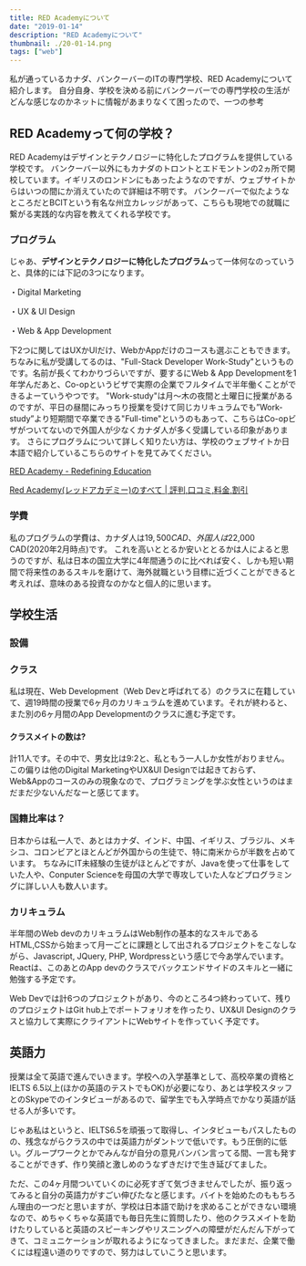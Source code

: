 ```yaml
---
title: RED Academyについて
date: "2019-01-14"
description: "RED Academyについて"
thumbnail: ./20-01-14.png
tags: ["web"]
---
```


私が通っているカナダ、バンクーバーのITの専門学校、RED Academyについて紹介します。
自分自身、学校を決める前にバンクーバーでの専門学校の生活がどんな感じなのかネットに情報があまりなくて困ったので、一つの参考

## RED Academyって何の学校？

RED Academyはデザインとテクノロジーに特化したプログラムを提供している学校です。
バンクーバー以外にもカナダのトロントとエドモントンの2ヵ所で開校しています。イギリスのロンドンにもあったようなのですが、ウェブサイトからはいつの間にか消えていたので詳細は不明です。
バンクーバーで似たようなところだとBCITという有名な州立カレッジがあって、こちらも現地での就職に繋がる実践的な内容を教えてくれる学校です。

### プログラム

じゃあ、**デザインとテクノロジーに特化したプログラム**って一体何なのっていうと、具体的には下記の3つになります。

・Digital Marketing

・UX & UI Design

・Web & App Development


下2つに関してはUXかUIだけ、WebかAppだけのコースも選ぶこともできます。
ちなみに私が受講してるのは、"Full-Stack Developer Work-Study"というものです。名前が長くてわかりづらいですが、要するにWeb & App Developmentを1年学んだあと、Co-opというビザで実際の企業でフルタイムで半年働くことができるよーていうやつです。
"Work-study"は月〜木の夜間と土曜日に授業があるのですが、平日の昼間にみっちり授業を受けて同じカリキュラムでも”Work-study”より短期間で卒業できる"Full-time"というのもあって、こちらはCo-opビザがついてないので外国人が少なくカナダ人が多く受講している印象があります。
さらにプログラムについて詳しく知りたい方は、学校のウェブサイトか日本語で紹介しているこちらのサイトを見てみてください。

[RED Academy - Redefining Education](https://redacademy.com/)

[Red Academy(レッドアカデミー)のすべて | 評判,口コミ,料金,割引](https://canada-school.com/school/redacademy/)

### 学費

私のプログラムの学費は、カナダ人は$19,500 CAD、外国人は$22,000 CAD(2020年2月時点)です。
これを高いととるか安いととるかは人によると思うのですが、私は日本の国立大学に4年間通うのに比べれば安く、しかも短い期間で将来性のあるスキルを磨けて、海外就職という目標に近づくことができると考えれば、意味のある投資なのかなと個人的に思います。

## 学校生活

### 設備



### クラス

私は現在、Web Development（Web Devと呼ばれてる）のクラスに在籍していて、週19時間の授業で6ヶ月のカリキュラムを進めています。それが終わると、また別の6ヶ月間のApp Developmentのクラスに進む予定です。

#### クラスメイトの数は?
計11人です。その中で、男女比は9:2と、私ともう一人しか女性がおりません。
この偏りは他のDigital MarketingやUX&UI Designでは起きておらず、Web&Appのコースのみの現象なので、プログラミングを学ぶ女性というのはまだまだ少ないんだなーと感じてます。

### 国籍比率は？
日本からは私一人で、あとはカナダ、インド、中国、イギリス、ブラジル、メキシコ、コロンビアとほとんどが外国からの生徒で、特に南米からが半数を占めています。
ちなみにIT未経験の生徒がほとんどですが、Javaを使って仕事をしていた人や、Conputer Scienceを母国の大学で専攻していた人などプログラミングに詳しい人も数人います。

### カリキュラム

半年間のWeb devのカリキュラムはWeb制作の基本的なスキルであるHTML,CSSから始まって月一ごとに課題として出されるプロジェクトをこなしながら、Javascript, JQuery, PHP, Wordpressという感じで今あ学んでいます。Reactは、このあとのApp devのクラスでバックエンドサイドのスキルと一緒に勉強する予定です。

Web Devでは計6つのプロジェクトがあり、今のところ4つ終わっていて、残りのプロジェクトはGit hub上でポートフォリオを作ったり、UX&UI Designのクラスと協力して実際にクライアントにWebサイトを作っていく予定です。

## 英語力

授業は全て英語で進んでいきます。学校への入学基準として、高校卒業の資格とIELTS 6.5以上(ほかの英語のテストでもOK)が必要になり、あとは学校スタッフとのSkypeでのインタビューがあるので、留学生でも入学時点でかなり英語が話せる人が多いです。

じゃあ私はというと、IELTS6.5を頑張って取得し、インタビューもパスしたものの、残念ながらクラスの中では英語力がダントツで低いです。もう圧倒的に低い。グループワークとかでみんなが自分の意見バンバン言ってる間、一言も発することができず、作り笑顔と激しめのうなずきだけで生き延びてました。

ただ、この4ヶ月間ついていくのに必死すぎて気づきませんでしたが、振り返ってみると自分の英語力がすごい伸びたなと感じます。バイトを始めたのももちろん理由の一つだと思いますが、学校は日本語で助けを求めることができない環境なので、めちゃくちゃな英語でも毎日先生に質問したり、他のクラスメイトを助けたりしていると英語のスピーキングやリスニングへの障壁がだんだん下がってきて、コミュニケーションが取れるようになってきました。まだまだ、企業で働くには程遠い道のりですので、努力はしていこうと思います。
